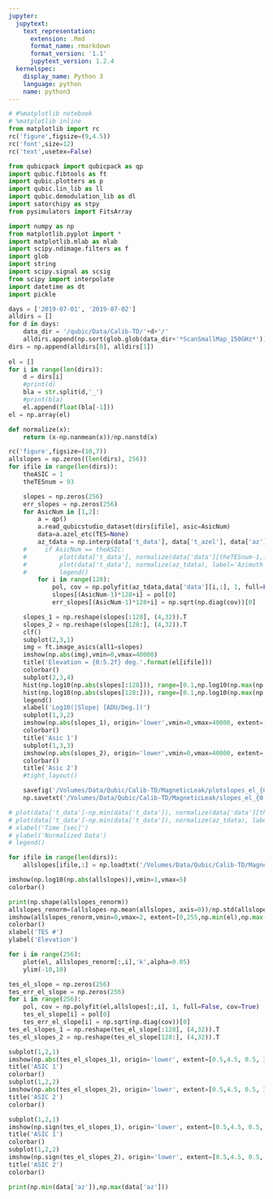 ```yaml
---
jupyter:
  jupytext:
    text_representation:
      extension: .Rmd
      format_name: rmarkdown
      format_version: '1.1'
      jupytext_version: 1.2.4
  kernelspec:
    display_name: Python 3
    language: python
    name: python3
---
```


```python
# #%matplotlib notebook
# %matplotlib inline
from matplotlib import rc
rc('figure',figsize=(9,4.5))
rc('font',size=12)
rc('text',usetex=False)

from qubicpack import qubicpack as qp
import qubic.fibtools as ft
import qubic.plotters as p
import qubic.lin_lib as ll
import qubic.demodulation_lib as dl
import satorchipy as stpy
from pysimulators import FitsArray

import numpy as np
from matplotlib.pyplot import *
import matplotlib.mlab as mlab
import scipy.ndimage.filters as f
import glob
import string
import scipy.signal as scsig
from scipy import interpolate
import datetime as dt
import pickle

```

```python
days = ['2019-07-01', '2019-07-02']
alldirs = []
for d in days:
    data_dir = '/qubic/Data/Calib-TD/'+d+'/'
    alldirs.append(np.sort(glob.glob(data_dir+'*ScanSmallMap_150GHz*')))
dirs = np.append(alldirs[0], alldirs[1])  
    
el = []
for i in range(len(dirs)):
    d = dirs[i]
    #print(d)
    bla = str.split(d,'_')
    #print(bla)
    el.append(float(bla[-1]))
el = np.array(el)
```

```python
def normalize(x):
    return (x-np.nanmean(x))/np.nanstd(x)
```

```python
rc('figure',figsize=(10,7))
allslopes = np.zeros((len(dirs), 256))
for ifile in range(len(dirs)):
    theASIC = 1
    theTESnum = 93

    slopes = np.zeros(256)
    err_slopes = np.zeros(256)
    for AsicNum in [1,2]:
        a = qp()
        a.read_qubicstudio_dataset(dirs[ifile], asic=AsicNum)
        data=a.azel_etc(TES=None)
        az_tdata = np.interp(data['t_data'], data['t_azel'], data['az'])
    #     if AsicNum == theASIC:
    #         plot(data['t_data'], normalize(data['data'][theTESnum-1,:]), label='Data ASIC {} TESNum {}'.format(theASIC, theTESnum))
    #         plot(data['t_data'], normalize(az_tdata), label='Azimuth')
    #         legend()
        for i in range(128):
            pol, cov = np.polyfit(az_tdata,data['data'][i,:], 1, full=False, cov=True)
            slopes[(AsicNum-1)*128+i] = pol[0]
            err_slopes[(AsicNum-1)*128+i] = np.sqrt(np.diag(cov))[0]

    slopes_1 = np.reshape(slopes[:128], (4,32)).T
    slopes_2 = np.reshape(slopes[128:], (4,32)).T
    clf()
    subplot(2,3,1)
    img = ft.image_asics(all1=slopes)
    imshow(np.abs(img),vmin=0,vmax=40000)
    title('Elevation = {0:5.2f} deg.'.format(el[ifile]))
    colorbar()
    subplot(2,3,4)
    hist(np.log10(np.abs(slopes[:128])), range=[0.1,np.log10(np.max(np.abs(slopes)))+1], bins=20, alpha=0.5, label='Asic 1',color='blue')
    hist(np.log10(np.abs(slopes[128:])), range=[0.1,np.log10(np.max(np.abs(slopes)))+1], bins=20, alpha=0.5, label='Asic 2', color='red')
    legend()
    xlabel('Log10(|Slope| [ADU/Deg.])')
    subplot(1,3,2)
    imshow(np.abs(slopes_1), origin='lower',vmin=0,vmax=40000, extent=[0.5,4.5, 0.5, 32.5])
    colorbar()
    title('Asic 1')
    subplot(1,3,3)
    imshow(np.abs(slopes_2), origin='lower',vmin=0,vmax=40000, extent=[0.5,4.5, 0.5, 32.5])
    colorbar()
    title('Asic 2')
    #tight_layout()

    savefig('/Volumes/Data/Qubic/Calib-TD/MagneticLeak/plotslopes_el_{0:5.2f}.png'.format(el[ifile]))
    np.savetxt('/Volumes/Data/Qubic/Calib-TD/MagneticLeak/slopes_el_{0:5.2f}.txt'.format(el[ifile]),slopes)


```

```python
# plot(data['t_data']-np.min(data['t_data']), normalize(data['data'][theTESnum-1,:]), label='Data ASIC {} TESNum {}'.format(theASIC, theTESnum))
# plot(data['t_data']-np.min(data['t_data']), normalize(az_tdata), label='Azimuth')
# xlabel('Time [sec]')
# ylabel('Normalized Data')
# legend()

```

```python
for ifile in range(len(dirs)):
    allslopes[ifile,:] = np.loadtxt('/Volumes/Data/Qubic/Calib-TD/MagneticLeak/slopes_el_{0:5.2f}.txt'.format(el[ifile]))
```

```python
imshow(np.log10(np.abs(allslopes)),vmin=1,vmax=5)
colorbar()
```

```python
print(np.shape(allslopes_renorm))
allslopes_renorm=(allslopes-np.mean(allslopes, axis=0))/np.std(allslopes, axis=0)
imshow(allslopes_renorm,vmin=0,vmax=2, extent=[0,255,np.min(el),np.max(el)], aspect='auto')
colorbar()
xlabel('TES #')
ylabel('Elevation')
```

```python
for i in range(256):
    plot(el, allslopes_renorm[:,i],'k',alpha=0.05)
    ylim(-10,10)
```

```python
tes_el_slope = np.zeros(256)
tes_err_el_slope = np.zeros(256)
for i in range(256):
    pol, cov = np.polyfit(el,allslopes[:,i], 1, full=False, cov=True)
    tes_el_slope[i] = pol[0]
    tes_err_el_slope[i] = np.sqrt(np.diag(cov))[0]
tes_el_slopes_1 = np.reshape(tes_el_slope[:128], (4,32)).T
tes_el_slopes_2 = np.reshape(tes_el_slope[128:], (4,32)).T

subplot(1,2,1)
imshow(np.abs(tes_el_slopes_1), origin='lower', extent=[0.5,4.5, 0.5, 32.5])
title('ASIC 1')
colorbar()
subplot(1,2,2)
imshow(np.abs(tes_el_slopes_2), origin='lower', extent=[0.5,4.5, 0.5, 32.5])
title('ASIC 2')
colorbar()
```

```python
subplot(1,2,1)
imshow(np.sign(tes_el_slopes_1), origin='lower', extent=[0.5,4.5, 0.5, 32.5])
title('ASIC 1')
colorbar()
subplot(1,2,2)
imshow(np.sign(tes_el_slopes_2), origin='lower', extent=[0.5,4.5, 0.5, 32.5])
title('ASIC 2')
colorbar()
```

```python
print(np.min(data['az']),np.max(data['az']))
```

```python

```

```python

```
